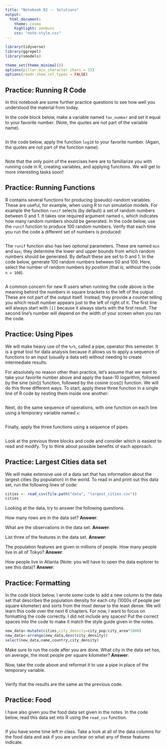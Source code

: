 ```yaml
---
title: "Notebook 02 -- Solutions"
output:
  html_document:
    theme: cosmo
    highlight: zenburn
    css: "note-style.css"
---
```


```r
library(tidyverse)
library(ggrepel)
library(smodels)

theme_set(theme_minimal())
options(pillar.min_character_chars = 15)
options(readr.show_col_types = FALSE)
```

## Practice: Running R Code

In this notebook are some further practice questions to see how well you
understood the material from today.

In the code block below, make a variable named `fav_number` and set it
equal to your favorite number. (Note, the quotes are not part of the
variable name).

```r

```

In the code below, apply the function `log10` to your favorite
number. (Again, the quotes are not part of the function name).

```r

```

Note that the only point of the exercises here are to familiarize
you with running code in R, creating variables, and applying functions.
We will get to more interesting tasks soon!

## Practice: Running Functions

R contains several functions for producing (pseudo)-random variables. These are
useful, for example, when using R to run simulation models. For example the
function `runif` selects (by default) a set of random numbers between 0 and 1.
It takes one required argument named `n`, which indicates how many random
numbers should be generated. In the code below, use the `runif` function to
produce 100 random numbers. Verify that each time you run the code a different
set of numbers is produced:

```r

```

The `runif` function also has two optional parameters. These are named `min`
and `max`; they determine the lower and upper bounds from which random numbers
should be generated. By default these are set to 0 and 1. In the code below,
generate 100 random numbers between 50 and 100. Here, select the number of
random numbers *by position* (that is, without the code `n = 100`).

```r

```

A common concern for new R users when running the code above is the meaning
behind the numbers in square brackets to the left of the output. These are not
part of the output itself. Instead, they provide a counter telling you which
result number appears just to the left of right of it. The first line will
always start with `[1]` because it always starts with the first result. The
second line's number will depend on the width of your screen when you ran the
code.

## Practice: Using Pipes

We will make heavy use of the `%>%`, called a pipe, operator this semester. It
is a great tool for data analysis because it allows us to apply a sequence of
functions to an input (usually a data set) without needing to create
intermediate results.

For absolutely no reason other than practice, let's assume that we want to take
your favorite number above and apply the base-10 logarithm, followed by the
sine (sin()) function, followed by the cosine (cos()) function. We will do 
this three different ways. To start, apply these three function in a single
line of R code by nesting them inside one another:

```r

```

Next, do the same sequence of operations, with one function on each line using
a temporary variable named `x`:

```r

```

Finally, apply the three functions using a sequence of pipes.  

```r

```

Look at the previous three blocks and code and consider which is easiest to
read and modify. Try to think about possible benefits of each approach.

## Practice: Largest Cities data set

We will make extensive use of a data set that has information about the largest
cities (by population) in the world. To read in and print out this data set, run
the following lines of code:

```r
cities <- read_csv(file.path("data", "largest_cities.csv"))
cities
```

Looking at the data, try to answer the following questions.

How many rows are in the data set? **Answer**: 

What are the observations in the data set. **Answer**: 

List three of the features in the data set. **Answer**: 

The population features are given in millions of people. How many
people live in all of Tokyo? **Answer**: 

How people live in Atlanta (Note: you will have to open the data
explorer to see this data)? **Answer**: 

## Practice: Formatting

In the code block below, I wrote some code to add a new column to the data set
that describes the population density for each city (1000s of people per square
kilometer) and sorts from the most dense to the least dense. We will learn
this code over the next 6 chapters. For now, I want to focus on formatting
the code correctly. I did not include any spaces! Put the correct spaces into
the code to make it match the style guide given in the notes.

```r
new_data<-mutate(cities,city_density=city_pop/city_area*1000)
new_data<-arrange(new_data,desc(city_density))
select(new_data,name,country,city_density)
```

Make sure to run the code after you are done. What city in the data set has, on
average, the most people per square kilometer? **Answer**: 

Now, take the code above and reformat it to use a pipe in place of the temporary
variable. 

```r

```

Verify that the results are the same as the previous code. 

## Practice: Food

I have also given you the food data set given in the notes. In the code below,
read this data set into R using the `read_csv` function. 

```r

```

If you have some time left in class. Take a look at all of the data columns for
the food data and ask if you are unclear on what any of these features indicate.
